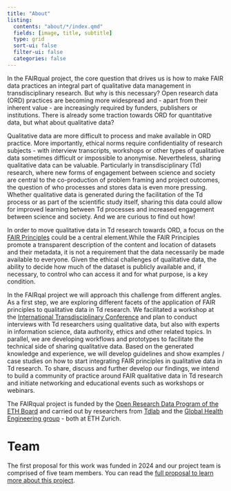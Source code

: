 ```yaml
---
title: "About"
listing:
  contents: "about/*/index.qmd"
  fields: [image, title, subtitle]
  type: grid
  sort-ui: false
  filter-ui: false
  categories: false
---
```


In the FAIRqual project, the core question that drives us is how to make FAIR data practices an integral part of qualitative data management in transdisciplinary research. But why is this necessary? Open research data (ORD) practices are becoming more widespread and - apart from their inherent value - are increasingly required by funders, publishers or institutions. There is already some traction towards ORD for quantitative data, but what about qualitative data?

Qualitative data are more difficult to process and make available in ORD practice. More importantly, ethical norms require confidentiality of research subjects - with interview transcripts, workshops or other types of qualitative data sometimes difficult or impossible to anonymise. Nevertheless, sharing qualitative data can be valuable. Particularly in transdisciplinary (Td) research, where new forms of engagement between science and society are central to the co-production of problem framing and project outcomes, the question of who processes and stores data is even more pressing. Whether qualitative data is generated during the facilitation of the Td process or as part of the scientific study itself, sharing this data could allow for improved learning between Td processes and increased engagement between science and society. And we are curious to find out how!

In order to move qualitative data in Td research towards ORD, a focus on the [FAIR Principles](https://www.go-fair.org/) could be a central element.While the FAIR Principles promote a transparent description of the content and location of datasets and their metadata, it is not a requirement that the data necessarily be made available to everyone. Given the ethical challenges of qualitative data, the ability to decide how much of the dataset is publicly available and, if necessary, to control who can access it and for what purpose, is a key condition.

In the FAIRqal project we will approach this challenge from different angles. As a first step, we are exploring different facets of the application of FAIR principles to qualitative data in Td research. We facilitated a workshop at the [International Transdisciplinary Conference](https://itd-alliance.org/itd-24-conference-save-the-date/) and plan to conduct interviews with Td researchers using qualitative data, but also with experts in information science, data authority, ethics and other related topics. In parallel, we are developing workflows and prototypes to facilitate the technical side of sharing qualitative data. Based on the generated knowledge and experience, we will develop guidelines and show examples / case studies on how to start integrating FAIR principles in qualitative data in Td research. To share, discuss and further develop our findings, we intend to build a community of practice around FAIR qualitative data in Td research and initiate networking and educational events such as workshops or webinars.

The FAIRqual project is funded by the [Open Research Data Program of the ETH Board](https://ethrat.ch/en/eth-domain/open-research-data/) and carried out by researchers from [Tdlab](https://tdlab.usys.ethz.ch/) and the [Global Health Engineering group](https://ghe.ethz.ch/) - both at ETH Zurich. 

# Team

The first proposal for this work was funded in 2024 and our project team is comprised of five team members. You can read the [full proposal to learn more about this project](pages/gallery/proposal/).
